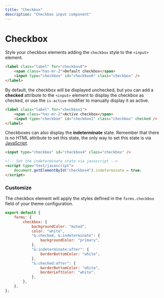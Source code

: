 ```yaml
---
title: "Checkbox"
description: "Checkbox input component"
---
```


# Checkbox

Style your checkbox elements adding the `checkbox` style to the `<input>` element. 

```html live=true
<label class="label" for="checkbox0">
    <span class="has-mr-2">Default checkbox</span>
    <input type="checkbox" id="checkbox0" class="checkbox" />
</label>
```

By default, the checkbox will be displayed unchecked, but you can add a **checked** attribute to the `<input>` element to display the checkbox as checked, or use the `is-active` modifier to manually display it as active.

```html live=true
<label class="label" for="checkbox1">
    <span class="has-mr-2">Active checkbox</span>
    <input type="checkbox" id="checkbox1" class="checkbox" checked />
</label>
```

Checkboxes can also display the **indeterminate** state. Remember that there is no HTML attribute to set this state, the only way to set this state is via [JavaScript](https://developer.mozilla.org/en-US/docs/Web/CSS/:indeterminate).

```html
<input type="checkbox" id="checkbox4" class="checkbox" />

<!-- Set the indeterminate state via javascript -->
<script type="text/javascript">
    document.getElementById("checkbox4").indeterminate = true;
</script>
```

### Customize

The checkbox element will apply the styles defined in the `forms.checkbox` field of your theme configuration.

```js title=siimple.config.js
export default {
    forms: {
        checkbox: {
            backgroundColor: "muted",
            color: "white",
            "&:checked, &:indeterminate": {
                backgroundColor: "primary",
            },
            "&:indeterminate:after": {
                borderBottomColor: "white",
            },
            "&:checked:after": {
                borderBottomColor: "white",
                borderLeftColor: "white",
            },
        },
    },
};
```
